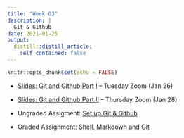 ```yaml
---
title: "Week 03"
description: |
  Git & Github
date: 2021-01-25
output:
  distill::distill_article:
    self_contained: false
---
```


```r
knitr::opts_chunk$set(echo = FALSE)
```

- [Slides: Git and Github Part I](slides/03-1-git.html) -- Tuesday Zoom (Jan 26)

- [Slides: Git and Github Part II](slides/03-2-git.html) -- Thursday Zoom (Jan 28)

- Ungraded Assigment: [Set up Git & Github](../../w03_UA_git-setup.html)

- Graded Assignment: [Shell, Markdown and Git](../../w03_GA_git.html)
